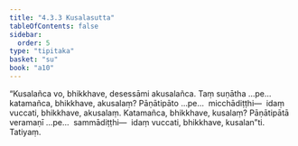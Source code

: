 ```yaml
---
title: "4.3.3 Kusalasutta"
tableOfContents: false
sidebar:
  order: 5
type: "tipitaka"
basket: "su"
book: "a10"
---
```



<DynamicBreadcrumb />

<Division number="180" book="a10" bookNo="17" page="483">

<Paragraph number="1327" book="a10">
“Kusalañca vo, bhikkhave, desessāmi akusalañca. Taṃ suṇātha …pe…  katamañca, bhikkhave, akusalaṃ? Pāṇātipāto …pe…  micchādiṭṭhi—  idaṃ vuccati, bhikkhave, akusalaṃ.
</Paragraph>

<Paragraph number="1328" book="a10">
Katamañca, bhikkhave, kusalaṃ? Pāṇātipātā veramaṇī …pe…  sammādiṭṭhi—  idaṃ vuccati, bhikkhave, kusalan”ti.

</Paragraph>
</Division>

<Paragraph number="1329" type="center" book="a10">
Tatiyaṃ.
</Paragraph>